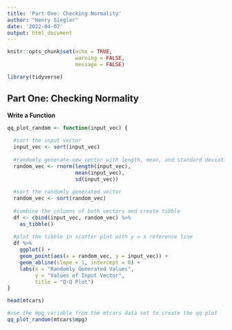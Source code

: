 ```yaml
---
title: 'Part One: Checking Normality'
author: "Henry Siegler"
date: '2022-04-07'
output: html_document
---
```


```r
knitr::opts_chunk$set(echo = TRUE,
                      warning = FALSE, 
                      message = FALSE)
```

```r
library(tidyverse)
```

## Part One: Checking Normality

__Write a Function__

```r
qq_plot_random <- function(input_vec) { 
  
  #sort the input vector
  input_vec <- sort(input_vec)
  
  #randomly generate new vector with length, mean, and standard deviation of the input vector
  random_vec <- rnorm(length(input_vec), 
                      mean(input_vec), 
                      sd(input_vec))
  
  #sort the randomly generated vector
  random_vec <- sort(random_vec)
  
  #combine the columns of both vectors and create tibble
  df <- cbind(input_vec, random_vec) %>% 
    as_tibble()
  
  #plot the tibble in scatter plot with y = x reference line
  df %>% 
    ggplot() + 
    geom_point(aes(x = random_vec, y = input_vec)) + 
    geom_abline(slope = 1, intercept = 0) + 
    labs(x = "Randomly Generated Values",
         y = "Values of Input Vector", 
         title = "Q-Q Plot")
}
```

```r
head(mtcars)
```

```r
#use the mpg variable from the mtcars data set to create the qq plot
qq_plot_random(mtcars$mpg)
```